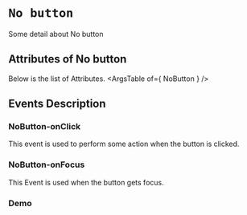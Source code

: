<!-- Custom-MDX-Documentation.mdx -->

# `No button`

 
Some detail about No button


## Attributes of No button
Below is the list of Attributes.
<ArgsTable of={ NoButton } /> 

## Events Description

### NoButton-onClick

This event is used to perform some action when the button is clicked.

### NoButton-onFocus

This Event is used when the button gets focus.
### Demo

<Canvas>
<Story id="nobutton--primary" />
</Canvas>

 